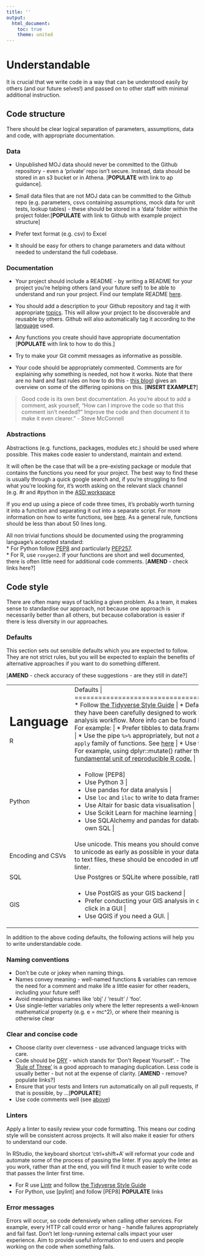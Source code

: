 ```yaml
---
title: ''
output:
  html_document:
    toc: true
    theme: united
---
```

 
 
# Understandable {#understand}

It is crucial that we write code in a way that can be understood easily by others (and our future selves!) and passed on to other staff with minimal additional instruction.


## Code structure {#structure2}
There should be clear logical separation of parameters, assumptions, data and code, with appropriate documentation.  

### Data {-}

* Unpublished MOJ data should never be committed to the Github repository - even a 'private' repo isn't secure. Instead, data should be stored in an s3 bucket or in Athena. [**POPULATE** with link to ap guidance].  

* Small data files that are not MOJ data can be committed to the Github repo (e.g. parameters, csvs containing assumptions, mock data for unit tests, lookup tables) - these should be stored in a 'data' folder within the project folder.[**POPULATE** with link to Github with example project structure]  

* Prefer text format (e.g. csv) to Excel  

* It should be easy for others to change parameters and data without needed to understand the full codebase.  

### Documentation {-#readme}

* Your project should include a README - by writing a README for your project you're helping others (and your future self) to be able to understand and run your project. Find our template README [here](https://github.com/moj-analytical-services/our-coding-standards/blob/master/README_template.md).  

* You should add a description to your Github repository and tag it with appropriate [topics](https://help.github.com/en/github/administering-a-repository/classifying-your-repository-with-topics). This will allow your project to be discoverable and reusable by others. Github will also automatically tag it according to the [language](https://help.github.com/en/github/creating-cloning-and-archiving-repositories/about-repository-languages) used.  

* Any functions you create should have appropriate documentation [**POPULATE** with link to how to do this.] 

* Try to make your Git commit messages as informative as possible.  

* Your code should be appropriately commented. Comments are for explaining why something is needed, not how it works. Note that there are no hard and fast rules on how to do this - [this blog](https://blog.ndepend.com/correct-way-comment-code/)) gives an overview on some of the differing opinions on this.
[**INSERT EXAMPLE?**]

> Good code is its own best documentation. As you're about to add a comment, ask yourself, "How can I improve the code so that this comment isn't needed?" Improve the code and then document it to make it even clearer.” - Steve McConnell


### Abstractions {-#functions}

Abstractions (e.g. functions, packages, modules etc.) should be used where possible. This makes code easier to understand, maintain and extend.

It will often be the case that will be a pre-existing package or module that contains the functions you need for your project. The best way to find these is usually through a quick google search and, if you're struggling to find what you're looking for, it's worth asking on the relevant slack channel (e.g. #r and #python in the [ASD workspace](asdslack.slack.com)

If you end up using a piece of code three times, it's probably worth turning it into a function and separating it out into a separate script. For more information on how to write functions, see [here][13]. As a general rule, functions should be less than about 50 lines long. 

All non trivial functions should be documented using the programming language’s accepted standard:  
* For Python follow [PEP8](https://www.python.org/dev/peps/pep-0008/) and particularly [PEP257](https://www.python.org/dev/peps/pep-0257/).  
* For R, use `roxygen2`.
If your functions are short and well documented, there is often little need for additional code comments. 
[**AMEND** - check links here?]

[13]:https://github.com/moj-analytical-services/writing_functions_in_r


## Code style {#style}


There are often many ways of tackling a given problem.  As a team, it makes sense to standardise our approach, not because one approach is necessarily better than all others, but because collaboration is easier if there is less diversity in our approaches. 

### Defaults {-#defaults}

This section sets out sensible defaults which you are expected to follow.  They are not strict rules, but you will be expected to explain the benefits of alternative approaches if you want to do something different.

[**AMEND** - check accuracy of these suggestions - are they still in date?]


+-------------------------+---------------------------------------------------------------+
| Language                | Defaults                                                      | 
+=========================+===============================================================+
| R                       | * Follow [the Tidyverse Style Guide][14]   |
|                         | * Default to packages from the [Tidyverse](http://tidyverse.org/), because they have been carefully designed to work together effectively as part of a modern data analysis workflow.  More info can be found here: [R for Data Science by Hadley Wickham](http://r4ds.had.co.nz).  For example:   |
|                         |   * Prefer tibbles to data.frames   |
|                         |   * Use ggplot2 rather than base graphics   |
|                         |    * Use the pipe `%>%` appropriately, but not always e.g. see [here](https://twitter.com/hadleywickham/status/603883121197514752).    |
|                         |     * Prefer `purrr` to the `apply` family of functions.  See [here](http://r4ds.had.co.nz/iteration.html#the-map-functions)   |
|                         |  * Use the package name when calling a function. For example, using dplyr::mutate() rather than just mutate()   |
|                         | * R Packages are the [fundamental unit of reproducible R code.](http://r-pkgs.had.co.nz/)   |
+-------------------------+---------------------------------------------------------------+
| Python                  |  * Follow [PEP8]  
|                         |  * Use Python 3                                               |
|                         |  * Use pandas for data analysis                               |
|                         |  * Use `loc` and `iloc` to write to data frames               |
|                         | * Use Altair for basic data visualisation    |
|                         | * Use Scikit Learn for machine learning |
|                         | * Use SQLAlchemy and pandas for database interactions, rather than writing your own SQL |
+-------------------------+---------------------------------------------------------------+
| Encoding and CSVs       | Use unicode.  This means you should convert inputs that include non-ASCII characters to unicode as early as possible in your data processing workflow. If you are outputting to text files, these should be encoded in utf-8. Your output CSVs should pass [this](https://csvlint.io/) csv linter.                 | 
+-------------------------+---------------------------------------------------------------+
| SQL                     | Use Postgres or SQLite where possible, rather than other SQL database backends.        | 
+-------------------------+---------------------------------------------------------------+
| GIS                     | * Use PostGIS as your GIS backend |
|                         | * Prefer conducting your GIS analysis in code, e.g. using SQL, rather than point and click in a GUI |
|                         | * Use QGIS if you need a GUI.       | 
+-------------------------+---------------------------------------------------------------+


In addition to the above coding defaults, the following actions will help you to write understandable code.

### Naming conventions {-#names}

* Don’t be cute or jokey when naming things.
* Names convey meaning - well-named functions & variables can remove the need for a comment and make life a little easier for other readers, including your future self!
* Avoid meaningless names like ‘obj’ / ‘result’ / ‘foo’.
* Use single-letter variables only where the letter represents a well-known mathematical property (e.g. e = mc^2), or where their meaning is otherwise clear


### Clear and concise code {-#ccc}

* Choose clarity over cleverness - use advanced language tricks with care.
* Code should be [DRY](https://en.wikipedia.org/wiki/Don%27t_repeat_yourself) - which stands for 'Don’t Repeat Yourself'. - The [‘Rule of Three’](https://en.wikipedia.org/wiki/Rule_of_three_(computer_programming)) is a good approach to managing duplication. Less code is usually better - but not at the expense of clarity.  [**AMEND** - remove? populate links?]
* Ensure that your tests and linters run automatically on all pull requests, if that is possible, by ...[**POPULATE**]
* Use code comments well (see [above](#readme))

### Linters {-#linter}
Apply a linter to easily review your code formatting. This means our coding style will be consistent across projects. It will also make it easier for others to understand our code.

In RStudio, the keyboard shortcut 'ctrl+shift+A' will reformat your code and automate some of the process of passing the linter. If you apply the linter as you work, rather than at the end, you will find it much easier to write code that passes the linter first time.

* For R use [Lintr][12] and follow [the Tidyverse Style Guide][14]  
* For Python, use [pylint] and follow [PEP8] **POPULATE** links

[12]:https://cran.r-project.org/web/packages/lintr/readme/README.html
[14]:https://style.tidyverse.org/index.html

### Error messages {-#errors}
Errors will occur, so code defensively when calling other services.
For example, every HTTP call could error or hang - handle failures appropriately and fail fast. Don’t let long-running external calls impact your user experience. Aim to provide useful information to end users and people working on the code when something fails.
